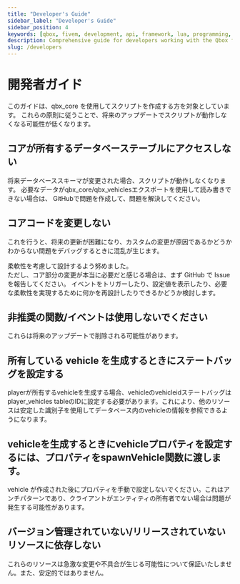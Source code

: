 ```yaml
---
title: "Developer's Guide"
sidebar_label: "Developer's Guide"
sidebar_position: 4
keywords: [qbox, fivem, development, api, framework, lua, programming, scripting]
description: Comprehensive guide for developers working with the Qbox framework. Learn best practices, API usage, and how to create high-quality resources for Qbox.
slug: /developers
---
```


# 開発者ガイド

このガイドは、qbx\_core を使用してスクリプトを作成する方を対象としています。
これらの原則に従うことで、将来のアップデートでスクリプトが動作しなくなる可能性が低くなります。

## コアが所有するデータベーステーブルにアクセスしない

将来データベーススキーマが変更された場合、スクリプトが動作しなくなります。
必要なデータがqbx\_core/qbx\_vehiclesエクスポートを使用して読み書きできない場合は、
GitHubで問題を作成して、問題を解決してください。

## コアコードを変更しない

これを行うと、将来の更新が困難になり、カスタムの変更が原因であるかどうかわからない問題をデバッグするときに混乱が生じます。

柔軟性を考慮して設計するよう努めました。\
ただし、コア部分の変更が本当に必要だと感じる場合は、まず GitHub で Issue を報告してください。
イベントをトリガーしたり、設定値を表示したり、必要な柔軟性を実現するために何かを再設計したりできるかどうか検討します。

## 非推奨の関数/イベントは使用しないでください

これらは将来のアップデートで削除される可能性があります。

## 所有している vehicle を生成するときにステートバッグを設定する

playerが所有するvehicleを生成する場合、vehicleのvehicleidステートバッグはplayer\_vehicles tableのIDに設定する必要があります。これにより、他のリソースは安定した識別子を使用してデータベース内のvehicleの情報を参照できるようになります。

## vehicleを生成するときにvehicleプロパティを設定するには、プロパティをspawnVehicle関数に渡します。

vehicle が作成された後にプロパティを手動で設定しないでください。これはアンチパターンであり、クライアントがエンティティの所有者でない場合は問題が発生する可能性があります。

## バージョン管理されていない/リリースされていないリソースに依存しない

これらのリソースは急激な変更や不具合が生じる可能性について保証いたしません。また、安定的ではありません。
